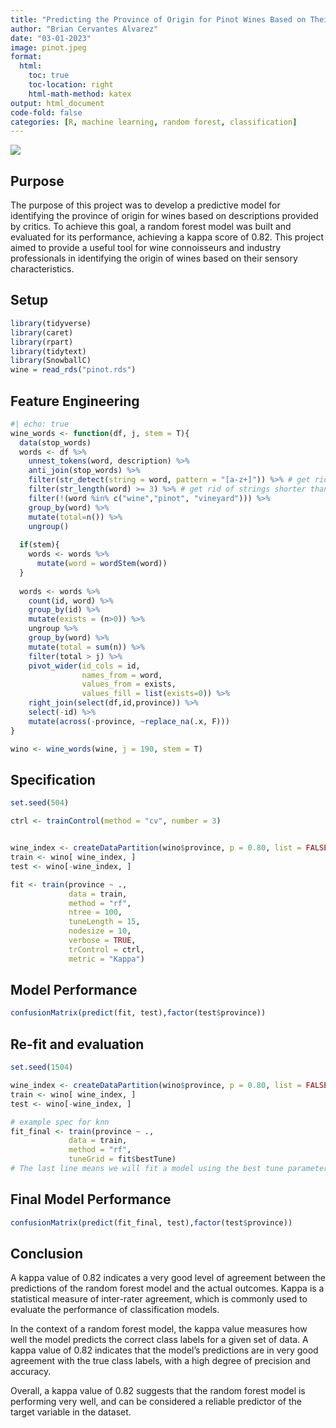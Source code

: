 ```yaml
---
title: "Predicting the Province of Origin for Pinot Wines Based on Their Individual Descriptions"
author: "Brian Cervantes Alvarez"
date: "03-01-2023"
image: pinot.jpeg
format:
  html:
    toc: true
    toc-location: right
    html-math-method: katex
output: html_document
code-fold: false
categories: [R, machine learning, random forest, classification]
---
```


![](pinot.jpeg)

## Purpose

The purpose of this project was to develop a predictive model for identifying the province of origin for wines based on descriptions provided by critics. To achieve this goal, a random forest model was built and evaluated for its performance, achieving a kappa score of 0.82. This project aimed to provide a useful tool for wine connoisseurs and industry professionals in identifying the origin of wines based on their sensory characteristics.

## Setup

```r
library(tidyverse)
library(caret)
library(rpart)
library(tidytext)
library(SnowballC)
wine = read_rds("pinot.rds") 
```

## Feature Engineering

```r
#| echo: true
wine_words <- function(df, j, stem = T){ 
  data(stop_words)
  words <- df %>%
    unnest_tokens(word, description) %>%
    anti_join(stop_words) %>%
    filter(str_detect(string = word, pattern = "[a-z+]")) %>% # get rid weird non alphas 
    filter(str_length(word) >= 3) %>% # get rid of strings shorter than 3 characters 
    filter(!(word %in% c("wine","pinot", "vineyard"))) %>%
    group_by(word) %>%
    mutate(total=n()) %>%
    ungroup()
  
  if(stem){
    words <- words %>% 
      mutate(word = wordStem(word))
  }
  
  words <- words %>% 
    count(id, word) %>% 
    group_by(id) %>% 
    mutate(exists = (n>0)) %>% 
    ungroup %>% 
    group_by(word) %>% 
    mutate(total = sum(n)) %>% 
    filter(total > j) %>% 
    pivot_wider(id_cols = id,
                names_from = word,
                values_from = exists,
                values_fill = list(exists=0)) %>% 
    right_join(select(df,id,province)) %>% 
    select(-id) %>% 
    mutate(across(-province, ~replace_na(.x, F)))
}

wino <- wine_words(wine, j = 190, stem = T)

```

## Specification

```r
set.seed(504) 

ctrl <- trainControl(method = "cv", number = 3)


wine_index <- createDataPartition(wino$province, p = 0.80, list = FALSE)
train <- wino[ wine_index, ]
test <- wino[-wine_index, ]

fit <- train(province ~ .,
             data = train, 
             method = "rf",
             ntree = 100,
             tuneLength = 15,
             nodesize = 10,
             verbose = TRUE,
             trControl = ctrl,
             metric = "Kappa")
```

## Model Performance

```r
confusionMatrix(predict(fit, test),factor(test$province))
```

## Re-fit and evaluation

```r
set.seed(1504)

wine_index <- createDataPartition(wino$province, p = 0.80, list = FALSE)
train <- wino[ wine_index, ]
test <- wino[-wine_index, ]

# example spec for knn
fit_final <- train(province ~ .,
             data = train, 
             method = "rf",
             tuneGrid = fit$bestTune) 
# The last line means we will fit a model using the best tune parameters your CV found above.
```

## Final Model Performance

```r
confusionMatrix(predict(fit_final, test),factor(test$province))
```

## Conclusion

A kappa value of 0.82 indicates a very good level of agreement between the predictions of the random forest model and the actual outcomes. Kappa is a statistical measure of inter-rater agreement, which is commonly used to evaluate the performance of classification models.

In the context of a random forest model, the kappa value measures how well the model predicts the correct class labels for a given set of data. A kappa value of 0.82 indicates that the model's predictions are in very good agreement with the true class labels, with a high degree of precision and accuracy.

Overall, a kappa value of 0.82 suggests that the random forest model is performing very well, and can be considered a reliable predictor of the target variable in the dataset.
